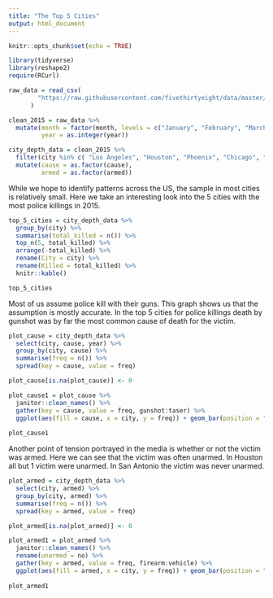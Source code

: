 ```yaml
---
title: "The Top 5 Cities"
output: html_document
---
```


```r
knitr::opts_chunk$set(echo = TRUE)
```

```r

library(tidyverse)
library(reshape2)
require(RCurl)

raw_data = read_csv(
        "https://raw.githubusercontent.com/fivethirtyeight/data/master/police-killings/police_killings.csv"
      )

clean_2015 = raw_data %>% 
  mutate(month = factor(month, levels = c("January", "February", "March", "April", "May", "June", "July", "August", "September", "October", "November", "December")),
         year = as.integer(year))

city_depth_data = clean_2015 %>% 
  filter(city %in% c( "Los Angeles", "Houston", "Phoenix", "Chicago", "San Antonio")) %>% 
  mutate(cause = as.factor(cause),
         armed = as.factor(armed))
```


While we hope to identify patterns across the US, the sample in most cities is relatively small. Here we take an interesting look into the 5 cities with the most police killings in 2015. 

```r
top_5_cities = city_depth_data %>% 
  group_by(city) %>% 
  summarise(total_killed = n()) %>% 
  top_n(5, total_killed) %>% 
  arrange(-total_killed) %>%
  rename(City = city) %>% 
  rename(Killed = total_killed) %>% 
  knitr::kable()

top_5_cities
```

Most of us assume police kill with their guns. This graph shows us that the assumption is mostly accurate. In the top 5 cities for police killings death by gunshot was by far the most common cause of death for the victim. 

```r
plot_cause = city_depth_data %>% 
  select(city, cause, year) %>% 
  group_by(city, cause) %>% 
  summarise(freq = n()) %>% 
  spread(key = cause, value = freq) 

plot_cause[is.na(plot_cause)] <- 0

plot_cause1 = plot_cause %>% 
  janitor::clean_names() %>% 
  gather(key = cause, value = freq, gunshot:taser) %>% 
  ggplot(aes(fill = cause, x = city, y = freq)) + geom_bar(position = "dodge", stat = "identity") + labs(x = "City", y = "Frequency", title = "Cause of Death by Police Weapon", caption = "Jan-Jun 2015") + scale_fill_brewer(palette = "Set2") 
  
plot_cause1
```

Another point of tension portrayed in the media is whether or not the victim was armed. Here we can see that the victim was often unarmed. In Houston all but 1 victim were unarmed. In San Antonio the victim was never unarmed. 

```r
plot_armed = city_depth_data %>% 
  select(city, armed) %>% 
  group_by(city, armed) %>% 
  summarise(freq = n()) %>% 
  spread(key = armed, value = freq) 

plot_armed[is.na(plot_armed)] <- 0

plot_armed1 = plot_armed %>% 
  janitor::clean_names() %>%
  rename(unarmed = no) %>% 
  gather(key = armed, value = freq, firearm:vehicle) %>% 
  ggplot(aes(fill = armed, x = city, y = freq)) + geom_bar(position = "dodge", stat = "identity") + labs(x = "City", y = "Frequency", title = "Victim Armed with a Weapon", caption = "Jan - Jun 2015") + scale_fill_brewer(palette = "Set2") 
  
plot_armed1
```

